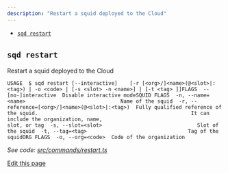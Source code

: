 ```yaml
---
description: "Restart a squid deployed to the Cloud"
---
```


* [`sqd restart`](#sqd-restart-1)

## `sqd restart`[​](#sqd-restart-1 "Direct link to sqd-restart-1")

Restart a squid deployed to the Cloud

```
USAGE  $ sqd restart [--interactive]    [-r [<org>/]<name>(@<slot>|:<tag>) | -o <code> | [-s <slot> -n <name>] | [-t <tag> ]]FLAGS  --[no-]interactive  Disable interactive modeSQUID FLAGS  -n, --name=<name>                               Name of the squid  -r, --reference=[<org>/]<name>(@<slot>|:<tag>)  Fully qualified reference of the squid.                                                  It can include the organization, name,                                                  slot, or tag  -s, --slot=<slot>                               Slot of the squid  -t, --tag=<tag>                                 Tag of the squidORG FLAGS  -o, --org=<code>  Code of the organization
```

*See code: [src/commands/restart.ts](https://github.com/subsquid/squid-cli/blob/master/src/commands/restart.ts)*

[Edit this page](https://github.com/subsquid/docs/edit/master/docs/squid-cli/restart.md)

